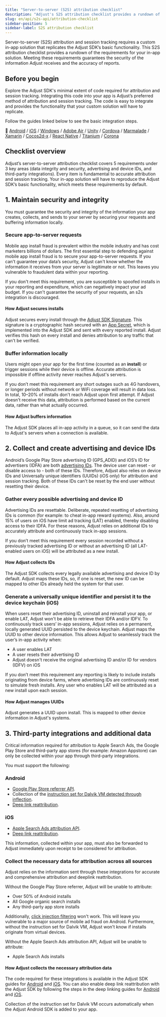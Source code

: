 ```yaml
---
title: "Server-to-server (S2S) attribution checklist"
description: "Adjust's S2S attribution checklist provides a rundown of the requirements for your in-app solution."
slug: en/api/s2s-api/attribution-checklist
sidebar-position: 5
sidebar-label: S2S attribution checklist
---
```


Server-to-server (S2S) attribution and session tracking requires a custom in-app solution that replicates the Adjust SDK’s basic functionality. This S2S attribution checklist provides a rundown of the requirements for your in-app solution. Meeting these requirements guarantees the security of the information Adjust receives and the accuracy of reports.

## Before you begin

Explore the Adjust SDK's minimal extent of code required for attribution and session tracking. Integrating this code into your app is Adjust’s preferred method of attribution and session tracking. The code is easy to integrate and provides the functionality that your custom solution will have to replicate.

Follow the guides linked below to see the basic integration steps.

📖 [Android](/en/sdk/android) / [iOS](/en/sdk/ios) / [Windows](/en/sdk/windows) / [Adobe Air](https://github.com/adjust/adobe_air_sdk#basic-integration) / [Unity](/en/sdk/unity) / [Cordova](https://github.com/adjust/cordova_sdk#basic-integration) / [Marmalade](https://github.com/adjust/marmalade_sdk#basic-integration) / [Xamarin](https://github.com/adjust/xamarin_sdk#basic-integration) / [Cocos2d-x](https://github.com/adjust/cocos2dx_sdk#basic-integration) / [React Native](/en/sdk/react-native) / [Titanium](https://github.com/adjust/titanium_sdk#basic-integration) / [Corona](https://github.com/adjust/corona_sdk#basic-integration)

## Checklist overview

Adjust’s server-to-server attribution checklist covers 5 requirements under 3 key areas (data integrity and security, advertising and device IDs, and third-party integrations). Every item is fundamental to accurate attribution and session tracking. Your in-app solution will have to reproduce the Adjust SDK’s basic functionality, which meets these requirements by default.

## 1. Maintain security and integrity

You must guarantee the security and integrity of the information your app creates, collects, and sends to your server by securing your requests and buffering information locally.

### Secure app-to-server requests

Mobile app install fraud is prevalent within the mobile industry and has cost marketers billions of dollars. The first essential step to defending against mobile app install fraud is to secure your app-to-server requests. If you can't guarantee your data’s security, Adjust can't know whether the information it receives from your server is legitimate or not. This leaves you vulnerable to fraudulent data within your reporting.

If you don't meet this requirement, you are susceptible to spoofed installs in your reporting and expenditure, which can negatively impact your ad budget. If you can't guarantee the security of your requests, an s2s integration is discouraged.

#### How Adjust secures installs

Adjust secures every install through the [Adjust SDK Signature](https://help.adjust.com/en/article/sdk-signature). This signature is a cryptographic hash secured with an [App Secret](/en/article/sdk-signature#what-is-an-app-secret), which is implemented into the Adjust SDK and sent with every reported install. Adjust verifies this hash on every install and denies attribution to any traffic that can't be verified.

### Buffer information locally

Users might open your app for the first time (counted as an **install**) or trigger sessions while their device is offline. Accurate attribution is impossible if offline activity never reaches Adjust's servers.

If you don’t meet this requirement any short outages such as 4G handovers, or longer periods without network or WiFi coverage will result in data loss. In total, 10–20% of installs don't reach Adjust upon first attempt. If Adjust doesn't receive this data, attribution is performed based on the current data, rather than what actually occurred.

#### How Adjust buffers information

The Adjust SDK places all in-app activity in a queue, so it can send the data to Adjust's servers when a connection is available.

## 2. Collect and create advertising and device IDs

Android’s Google Play Store advertising ID (GPS_ADID) and iOS’s ID for advertisers (IDFA) are both [advertising IDs](https://help.adjust.com/en/article/device-identifiers#advertising-ids). The device user can reset - or disable access to - both of these IDs. Therefore, Adjust also relies on device IDs and Universally unique identifiers (UUIDs) (iOS only) for attribution and session tracking. Both of these IDs can't be reset by the end user without resetting their device.

### Gather every possible advertising and device ID

Advertising IDs are resettable. Deliberate, repeated resetting of advertising IDs is common (for example: to cheat in-app reward systems). Also, around 15% of users on iOS have limit ad tracking (LAT) enabled, thereby disabling access to their IDFA. For these reasons, Adjust relies on additional IDs to accurately attribute and continuously track in-app sessions.

If you don’t meet this requirement every session recorded without a previously tracked advertising ID or without an advertising ID (all LAT-enabled users on iOS) will be attributed as a new install.

#### How Adjust collects IDs

The Adjust SDK collects every legally available advertising and device ID by default. Adjust maps these IDs, so, if one is reset, the new ID can be mapped to other IDs already held the system for that user.

### Generate a universally unique identifier and persist it to the device keychain (iOS)

When users reset their advertising ID, uninstall and reinstall your app, or enable LAT, Adjust won't be able to retrieve their IDFA and/or IDFV. To continuously track users’ in-app sessions, Adjust relies on a permanent, locally generated UUID persisted to the device keychain. Adjust maps the UUID to other device information. This allows Adjust to seamlessly track the user’s in-app activity when:

-  A user enables LAT
-  A user resets their advertising ID
-  Adjust doesn't receive the original advertising ID and/or ID for vendors (IDFV) on iOS

If you don’t meet this requirement any reporting is likely to include installs originating from device farms, where advertising IDs are continuously reset to simulate fresh installs. Any user who enables LAT will be attributed as a new install upon each session.

#### How Adjust manages UUIDs

Adjust generates a UUID upon install. This is mapped to other device information in Adjust's systems.

## 3. Third-party integrations and additional data

Critical information required for attribution to Apple Search Ads, the Google Play Store and third-party app stores (for example: Amazon Appstore) can only be collected within your app through third-party integrations.

You must support the following:

### Android

-  [Google Play Store referrer API](https://developer.android.com/google/play/installreferrer/igetinstallreferrerservice.html).
-  Collection of the [instruction set for Dalvik VM detected through inflection](https://android.googlesource.com/platform/libcore/+/master/libart/src/main/java/dalvik/system/VMRuntime.java#109).
-  [Deep link reattribution](https://developer.android.com/training/app-links/deep-linking.html).

### iOS

-  [Apple Search Ads attribution API](https://searchads.apple.com/help/reporting/0028-apple-ads-attribution-api).
-  [Deep link reattribution](https://developer.apple.com/library/content/documentation/General/Conceptual/AppSearch/UniversalLinks.html).

This information, collected within your app, must also be forwarded to Adjust immediately upon receipt to be considered for attribution.

### Collect the necessary data for attribution across all sources

Adjust relies on the information sent through these integrations for accurate and comprehensive attribution and deeplink reattribution.

Without the Google Play Store referrer, Adjust will be unable to attribute:

-  Over 50% of Android installs
-  All Google organic search installs
-  Any third-party app store installs

Additionally, [click injection filtering](https://help.adjust.com/en/article/click-injection-filtering) won't work. This will leave you vulnerable to a major source of mobile ad fraud on Android. Furthermore, without the instruction set for Dalvik VM, Adjust won't know if installs originate from virtual devices.

Without the Apple Search Ads attribution API, Adjust will be unable to attribute:

-  Apple Search Ads installs

#### How Adjust collects the necessary attribution data

The code required for these integrations is available in the Adjust SDK guides for [Android](/en/sdk/android) and [iOS](/en/sdk/ios). You can also enable deep link reattribution with the Adjust SDK by following the steps in the deep linking guides for [Android](/en/sdk/android/features/deep-links) and [iOS](/en/sdk/ios/features/deep-links).

Collection of the instruction set for Dalvik VM occurs automatically when the Adjust Android SDK is added to your app.
